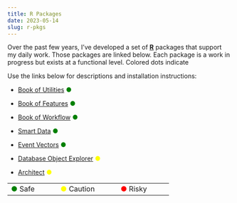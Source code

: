 ```yaml
---
title: R Packages
date: 2023-05-14
slug: r-pkgs
---
```


Over the past few years, I've developed a set of **[R](https://cran.r-project.org)** packages that support my daily work. Those packages are linked below. Each package is a work in progress but exists at a functional level.  Colored dots indicate 

Use the links below for descriptions and installation instructions:

>

-   [Book of Utilities](https://delriaan.github.io/book.of.utilities/index.html) <span style='color:green'>&#9679;</span>

-   [Book of Features](https://delriaan.github.io/book.of.features/index.html) <span style='color:green'>&#9679;</span>

-   [Book of Workflow](https://delriaan.github.io/book.of.workflow/index.html) <span style='color:green'>&#9679;</span>

-   [Smart Data](https://delriaan.github.io/smart.data/index.html) <span style='color:green'>&#9679;</span>

-   [Event Vectors](https://delriaan.github.io/event.vectors/index.html) <span style='color:green'>&#9679;</span>

-   [Database Object Explorer](https://delriaan.github.io/DBOE/index.html) <span style='color:yellow'>&#9679;</span>

-   [Architect](https://delriaan.github.io/architect/index.html) <span style='color:yellow'>&#9679;</span>

<table>
  <tr>
    <td style='padding-right:50px;'><span style='color:green'>&#9679;</span> Safe</td>
    <td style='padding-right:50px;'><span style='color:yellow'>&#9679;</span> Caution</td>
    <td style='padding-right:50px;'><span style='color:red'>&#9679;</span> Risky</td>
  </tr>
</table>
